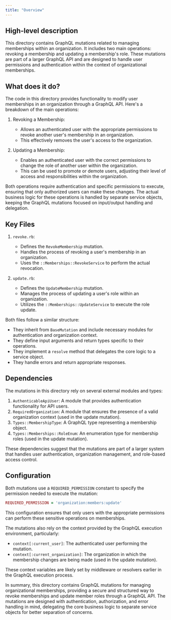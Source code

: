 ```yaml
---
title: "Overview"
---
```


## High-level description
This directory contains GraphQL mutations related to managing memberships within an organization. It includes two main operations: revoking a membership and updating a membership's role. These mutations are part of a larger GraphQL API and are designed to handle user permissions and authentication within the context of organizational memberships.

## What does it do?
The code in this directory provides functionality to modify user memberships in an organization through a GraphQL API. Here's a breakdown of the main operations:

1. Revoking a Membership:
   - Allows an authenticated user with the appropriate permissions to revoke another user's membership in an organization.
   - This effectively removes the user's access to the organization.

2. Updating a Membership:
   - Enables an authenticated user with the correct permissions to change the role of another user within the organization.
   - This can be used to promote or demote users, adjusting their level of access and responsibilities within the organization.

Both operations require authentication and specific permissions to execute, ensuring that only authorized users can make these changes. The actual business logic for these operations is handled by separate service objects, keeping the GraphQL mutations focused on input/output handling and delegation.

## Key Files

1. `revoke.rb`:
   - Defines the `RevokeMembership` mutation.
   - Handles the process of revoking a user's membership in an organization.
   - Uses the `::Memberships::RevokeService` to perform the actual revocation.

2. `update.rb`:
   - Defines the `UpdateMembership` mutation.
   - Manages the process of updating a user's role within an organization.
   - Utilizes the `::Memberships::UpdateService` to execute the role update.

Both files follow a similar structure:
- They inherit from `BaseMutation` and include necessary modules for authentication and organization context.
- They define input arguments and return types specific to their operations.
- They implement a `resolve` method that delegates the core logic to a service object.
- They handle errors and return appropriate responses.

## Dependencies
The mutations in this directory rely on several external modules and types:

1. `AuthenticableApiUser`: A module that provides authentication functionality for API users.
2. `RequiredOrganization`: A module that ensures the presence of a valid organization context (used in the update mutation).
3. `Types::MembershipType`: A GraphQL type representing a membership object.
4. `Types::Memberships::RoleEnum`: An enumeration type for membership roles (used in the update mutation).

These dependencies suggest that the mutations are part of a larger system that handles user authentication, organization management, and role-based access control.

## Configuration
Both mutations use a `REQUIRED_PERMISSION` constant to specify the permission needed to execute the mutation:

```ruby
REQUIRED_PERMISSION = 'organization:members:update'
```

This configuration ensures that only users with the appropriate permissions can perform these sensitive operations on memberships.

The mutations also rely on the context provided by the GraphQL execution environment, particularly:
- `context[:current_user]`: The authenticated user performing the mutation.
- `context[:current_organization]`: The organization in which the membership changes are being made (used in the update mutation).

These context variables are likely set by middleware or resolvers earlier in the GraphQL execution process.

In summary, this directory contains GraphQL mutations for managing organizational memberships, providing a secure and structured way to revoke memberships and update member roles through a GraphQL API. The mutations are designed with authentication, authorization, and error handling in mind, delegating the core business logic to separate service objects for better separation of concerns.